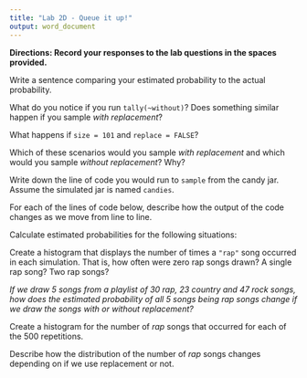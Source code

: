 ```yaml
---
title: "Lab 2D - Queue it up!"
output: word_document
---
```



**Directions: Record your responses to the lab questions in the spaces provided.**

\newline

Write a sentence comparing your estimated probability to the actual probability.

\newline

\newline

\newline

What do you notice if you run `tally(~without)`? Does something similar happen if you sample _with replacement_?

\newline

\newline

\newline

What happens if `size = 101` and `replace = FALSE`?

\newline

\newline

\newline

Which of these scenarios would you sample _with replacement_ and which would you sample _without replacement_? Why?

\newline

\newline

\newline

Write down the line of code you would run to `sample` from the candy jar. Assume the simulated jar is named `candies`.

\newline

\newline

\newline

For each of the lines of code below, describe how the output of the code changes as we move from line to line.

\newline

\newline

\newline

Calculate estimated probabilities for the following situations:

\newline

\newline

\newline

Create a histogram that displays the number of times a `"rap"` song occurred in each simulation. That is, how often were zero rap songs drawn? A single rap song? Two rap songs?

\newline

\newline

\newline

_If we draw 5 songs from a playlist of 30 rap, 23 country and 47 rock songs, how does the estimated probability of all 5 songs being rap songs change if we draw the songs with or without replacement?_

\newline

\newline

\newline

Create a histogram for the number of _rap_ songs that occurred for each of the 500 repetitions.

\newline

\newline

\newline

Describe how the distribution of the number of _rap_ songs changes depending on if we use replacement or not.
